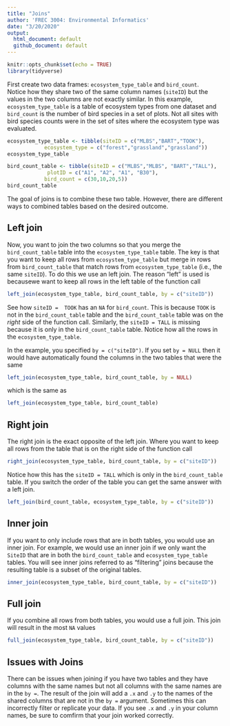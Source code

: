 ```yaml
---
title: "Joins"
author: 'FREC 3004: Environmental Informatics'
date: "3/20/2020"
output:   
  html_document: default
  github_document: default
---
```


```r
knitr::opts_chunk$set(echo = TRUE)
library(tidyverse)
```

First create two data frames: `ecosystem_type_table` and `bird_count`.  
Notice how they share two of the same column names (`siteID`) but 
the values in the two columns are not exactly similar.  In this example, 
`ecosystem_type_table` is a table of ecosystem types from one dataset and 
`bird_count` is the number of bird species in a set of plots.  Not all sites 
with bird species counts were in the set of sites where the ecosystem type was 
evaluated.

```r
ecosystem_type_table <- tibble(siteID = c("MLBS","BART","TOOK"),
            ecosystem_type = c("forest","grassland","grassland"))
ecosystem_type_table
```

```r
bird_count_table <- tibble(siteID = c("MLBS","MLBS", "BART","TALL"),
             plotID = c("A1", "A2", "A1", "B30"),
            bird_count = c(30,10,20,5))
bird_count_table
```

The goal of joins is to combine these two table.  However, there are different 
ways to combined tables based on the desired outcome.

## Left join

Now, you want to join the two columns so that you merge the `bird_count_table` 
table into the `ecosystem_type_table` table. The key is that you want to keep 
all rows from `ecosystem_type_table` but merge in rows from `bird_count_table` 
that match rows from `ecosystem_type_table` (i.e., the same `siteID`). To do 
this we use an left join.  The reason "left" is used is becausewe want to keep 
all rows in the left table of the function call

```r
left_join(ecosystem_type_table, bird_count_table, by = c("siteID"))

```

See how `siteID =  TOOK` has an `NA` for `bird_count`.  This is because `TOOK` 
is not in the `bird_count_table` table and the `bird_count_table` table was on 
the *right* side of the function call. Similarly, the `siteID = TALL` is missing
because it is only in the `bird_count_table` table. Notice how all the rows in 
the `ecosystem_type_table`.

In the example, you specified `by = c("siteID")`. If you set 
`by = NULL` then it would have automatically found the columns in the
two tables that were the same

```r
left_join(ecosystem_type_table, bird_count_table, by = NULL)
```

which is the same as

```r
left_join(ecosystem_type_table, bird_count_table)
```

## Right join

The right join is the exact opposite of the left join.  Where you want to keep
all rows from the table that is on the right side of the function call

```r
right_join(ecosystem_type_table, bird_count_table, by = c("siteID"))
```

Notice how this has the `siteID = TALL` which is only in the `bird_count_table` 
table. If you switch the order of the table you can get the same answer with a 
left join.

```r
left_join(bird_count_table, ecosystem_type_table, by = c("siteID"))
```

## Inner join

If you want to only include rows that are in both tables, you would use an 
inner join.  For example, we would use an inner join if we only want the 
`SiteID` that are in both the `bird_count_table` and 
`ecosystem_type_table` tables.  You will see inner joins referred to as 
"filtering" joins because the resulting table is a subset of the original tables.

```r
inner_join(ecosystem_type_table, bird_count_table, by = c("siteID"))
```

## Full join

If you combine all rows from both tables, you would use a full join.  This join
will result in the most `NA` values

```r
full_join(ecosystem_type_table, bird_count_table, by = c("siteID"))
```

## Issues with Joins

There can be issues when joining if you have two tables and they have columns 
with the same names but not all columns with the same names are in the `by =`. 
The result of the join will add a `.x` and `.y` to the names of the shared 
columns that are not in the `by = ` argument.  Sometimes this can incorrectly
filter or replicate your data.  If you see `.x` and `.y` in your column names,
be sure to comfirm that your join worked correctly.